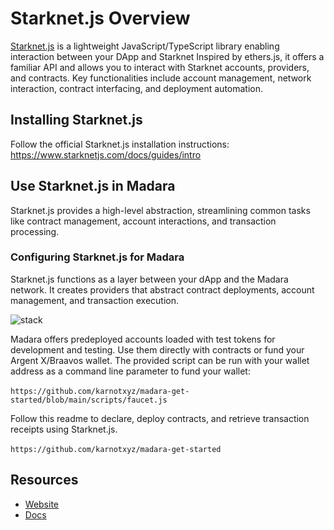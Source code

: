 
# Starknet.js Overview
[Starknet.js](https://www.starknetjs.com/) is a lightweight JavaScript/TypeScript library enabling interaction between your DApp and Starknet Inspired by ethers.js, it offers a familiar API and allows you to interact with Starknet accounts, providers, and contracts. Key functionalities include account management, network interaction, contract interfacing, and deployment automation.

## Installing Starknet.js
Follow the official Starknet.js installation instructions: https://www.starknetjs.com/docs/guides/intro

## Use Starknet.js in Madara
Starknet.js provides a high-level abstraction, streamlining common tasks like contract management, account interactions, and transaction processing.

### Configuring Starknet.js for Madara
Starknet.js functions as a layer between your dApp and the Madara network. It creates providers that abstract contract deployments, account management, and transaction execution. 

![stack](../../static/img/starknet-js.png)

Madara offers predeployed accounts loaded with test tokens for development and testing. Use them directly with contracts or fund your Argent X/Braavos wallet. 
The provided script can be run with your wallet address as a command line parameter to fund your wallet: <br></br>
`https://github.com/karnotxyz/madara-get-started/blob/main/scripts/faucet.js`

Follow this readme to declare, deploy contracts, and retrieve transaction receipts using Starknet.js.<br></br>
`https://github.com/karnotxyz/madara-get-started`
## Resources
- [Website](hhttps://www.starknetjs.com)
- [Docs](https://www.starknetjs.com/docs/API/)